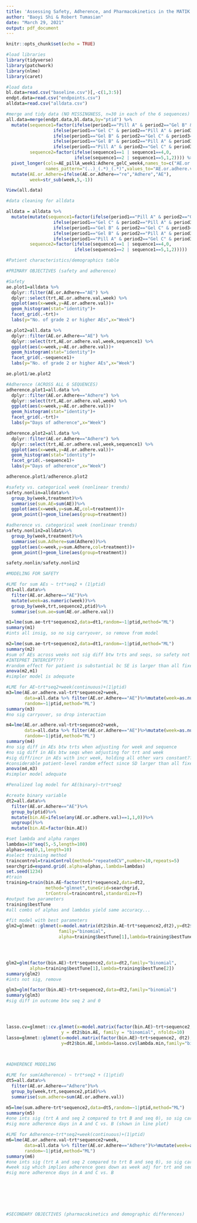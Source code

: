 ```yaml
---
title: 'Assessing Safety, Adherence, and Pharmacokinetics in the MATIK Trial'
author: "Baoyi Shi & Robert Tumasian"
date: "March 29, 2021"
output: pdf_document
---
```


```r
knitr::opts_chunk$set(echo = TRUE)

#load libraries
library(tidyverse)
library(patchwork)
library(nlme)
library(caret)

#load data
bl.data=read.csv("baseline.csv")[,-c(1,3:5)]
endpt.data=read.csv("endpoints.csv")
alldata=read.csv("alldata.csv")
```

```r
#merge and tidy data (NO MISSINGNESS, n=30 in each of the 6 sequences)
all.data=merge(endpt.data,bl.data,by="ptid") %>%
  mutate(sequence1=factor(ifelse(period1=="Pill A" & period2=="Gel B" & period3=="Gel C",1,
                  ifelse(period1=="Gel C" & period2=="Pill A" & period3=="Gel B",2,
                  ifelse(period1=="Gel B" & period2=="Gel C" & period3=="Pill A",3,
                  ifelse(period1=="Gel B" & period2=="Pill A" & period3=="Gel C",4,
                  ifelse(period1=="Pill A" & period2=="Gel C" & period3=="Gel B",5,6)))))),
         sequence2=factor(ifelse(sequence1==1 | sequence1==4,0,
                          ifelse(sequence1==2 | sequence1==5,1,2)))) %>%
  pivot_longer(cols=AE_pillA_week1:Adhere_gelC_week4,names_to=c("AE.or.Adhere","trt","week"),
               names_pattern="(..)_(.*)_(.*)",values_to="AE.or.adhere.val") %>%
  mutate(AE.or.Adhere=ifelse(AE.or.Adhere=="re","Adhere","AE"),
         week=str_sub(week,5,-1))

View(all.data)

#data cleaning for alldata

alldata = alldata %>%
  mutate(mutate(sequence1=factor(ifelse(period1=="Pill A" & period2=="Gel B" & period3=="Gel C",1,
                  ifelse(period1=="Gel C" & period2=="Pill A" & period3=="Gel B",2,
                  ifelse(period1=="Gel B" & period2=="Gel C" & period3=="Pill A",3,
                  ifelse(period1=="Gel B" & period2=="Pill A" & period3=="Gel C",4,
                  ifelse(period1=="Pill A" & period2=="Gel C" & period3=="Gel B",5,6)))))),
         sequence2=factor(ifelse(sequence1==1 | sequence1==4,0,
                          ifelse(sequence1==2 | sequence1==5,1,2)))))

```

```r
#Patient characteristics/demographics table

```

```r
#PRIMARY OBJECTIVES (safety and adherence)

#Safety
ae.plot1=alldata %>%
  dplyr::filter(AE.or.Adhere=="AE") %>%
  dplyr::select(trt,AE.or.adhere.val,week) %>%
  ggplot(aes(x=week,y=AE.or.adhere.val))+
  geom_histogram(stat="identity")+
  facet_grid(.~trt)+
  labs(y="No. of grade 2 or higher AEs",x="Week")

ae.plot2=all.data %>%
  dplyr::filter(AE.or.Adhere=="AE") %>%
  dplyr::select(trt,AE.or.adhere.val,week,sequence1) %>%
  ggplot(aes(x=week,y=AE.or.adhere.val))+
  geom_histogram(stat="identity")+
  facet_grid(.~sequence1)+
  labs(y="No. of grade 2 or higher AEs",x="Week")

ae.plot1/ae.plot2
```

```r

#Adherence (ACROSS ALL 6 SEQUENCES)
adherence.plot1=all.data %>%
  dplyr::filter(AE.or.Adhere=="Adhere") %>%
  dplyr::select(trt,AE.or.adhere.val,week) %>%
  ggplot(aes(x=week,y=AE.or.adhere.val))+
  geom_histogram(stat="identity")+
  facet_grid(.~trt)+
  labs(y="Days of adherence",x="Week")

adherence.plot2=all.data %>%
  dplyr::filter(AE.or.Adhere=="Adhere") %>%
  dplyr::select(trt,AE.or.adhere.val,week,sequence1) %>%
  ggplot(aes(x=week,y=AE.or.adhere.val))+
  geom_histogram(stat="identity")+
  facet_grid(.~sequence1)+
  labs(y="Days of adherence",x="Week")

adherence.plot1/adherence.plot2
```


```r
#safety vs. categorical week (nonlinear trends)
safety.nonlin=alldata%>%
  group_by(week,treatment)%>%
  summarise(sum.AE=sum(AE))%>%
  ggplot(aes(x=week,y=sum.AE,col=treatment))+
  geom_point()+geom_line(aes(group=treatment))

#adherence vs. categorical week (nonlinear trends)
safety.nonlin2=alldata%>%
  group_by(week,treatment)%>%
  summarise(sum.Adhere=sum(Adhere))%>%
  ggplot(aes(x=week,y=sum.Adhere,col=treatment))+
  geom_point()+geom_line(aes(group=treatment))

safety.nonlin/safety.nonlin2
```


```r
#MODELING FOR SAFETY

#LME for sum AEs ~ trt*seq2 + (1|ptid)
dt1=all.data%>%
  filter(AE.or.Adhere=="AE")%>%
  mutate(week=as.numeric(week))%>%
  group_by(week,trt,sequence2,ptid)%>%
  summarise(sum.ae=sum(AE.or.adhere.val))

m1=lme(sum.ae~trt*sequence2,data=dt1,random=~1|ptid,method="ML")
summary(m1)
#ints all insig, so no sig carryover, so remove from model

m2=lme(sum.ae~trt+sequence2,data=dt1,random=~1|ptid,method="ML")
summary(m2)
#sum of AEs across weeks not sig diff btw trts and seqs, so safety not sig diff
#INTEPRET INTERCEPT???
#random effect for patient is substantial bc SE is larger than all fixed effect estimates
anova(m2,m1)
#simpler model is adequate

#LME for AE~trt*seq2+week(continuous)+(1|ptid)
m3=lme(AE.or.adhere.val~trt*sequence2+week,
       data=all.data %>% filter(AE.or.Adhere=="AE")%>%mutate(week=as.numeric(week)),
       random=~1|ptid,method="ML")
summary(m3)
#no sig carryover, so drop interaction

m4=lme(AE.or.adhere.val~trt+sequence2+week,
       data=all.data %>% filter(AE.or.Adhere=="AE")%>%mutate(week=as.numeric(week)),
       random=~1|ptid,method="ML")
summary(m4)
#no sig diff in AEs btw trts when adjusting for week and sequence
#no sig diff in AEs btw seqs when adjusting for trt and week
#sig diff/incr in AEs with incr week, holding all other vars constant???
#considerable patient-level random effect since SD larger than all fixed model estimates
anova(m4,m3)
#simpler model adequate

#Penalized log model for AE(binary)~trt*seq2

#create binary variable
dt2=all.data%>%
  filter(AE.or.Adhere=="AE")%>%
  group_by(ptid)%>%
  mutate(bin.AE=ifelse(any(AE.or.adhere.val)==1,1,0))%>%
  ungroup()%>%
  mutate(bin.AE=factor(bin.AE))

#set lambda and alpha ranges
lambdas=10^seq(5,-5,length=100)
alphas=seq(0,1,length=10)
#select training method
traincontrol=trainControl(method="repeatedCV",number=10,repeats=5)
searchgrid=expand.grid(.alpha=alphas,.lambda=lambdas)
set.seed(1234)
#train
training=train(bin.AE~factor(trt)*sequence2,data=dt2,
               method="glmnet",tuneGrid=searchgrid,
               trControl=traincontrol,standardize=T)
#output two parameters
training$bestTune 
#all combs of alphas and lambdas yield same accuracy...

#fit model with best parameters
glm2=glmnet::glmnet(x=model.matrix(dt2$bin.AE~trt*sequence2,dt2),y=dt2$bin.AE,
                    family="binomial",
                    alpha=training$bestTune[1],lambda=training$bestTune[2])




glm2=glm(factor(bin.AE)~trt*sequence2,data=dt2,family="binomial",
         alpha=training$bestTune[1],lambda=training$bestTune[2])
summary(glm2)
#ints not sig, remove

glm3=glm(factor(bin.AE)~trt+sequence2,data=dt2,family="binomial")
summary(glm3)
#sig diff in outcome btw seq 2 and 0




lasso.cv=glmnet::cv.glmnet(x=model.matrix(factor(bin.AE)~trt+sequence2, dt2),
                     y = dt2$bin.AE, family = "binomial", nfolds=10)
lasso=glmnet::glmnet(x=model.matrix(factor(bin.AE)~trt+sequence2, dt2),
                     y=dt2$bin.AE,lambda=lasso.cv$lambda.min,family="binomial")



#ADHERENCE MODELING  
  
#LME for sum(Adherence) ~ trt*seq2 + (1|ptid)
dt5=all.data%>%
  filter(AE.or.Adhere=="Adhere")%>%
  group_by(week,trt,sequence2,ptid)%>%
  summarise(sum.adhere=sum(AE.or.adhere.val))

m5=lme(sum.adhere~trt*sequence2,data=dt5,random=~1|ptid,method="ML")
summary(m5)
#one ints sig (trt A and seq 2 compared to trt B and seq 0), so sig carryover
#sig more adherence days in A and C vs. B (shown in line plot)

#LME for Adherence~trt*seq2+week(continuous)+(1|ptid)
m6=lme(AE.or.adhere.val~trt*sequence2+week,
       data=all.data %>% filter(AE.or.Adhere=="Adhere")%>%mutate(week=as.numeric(week)),
       random=~1|ptid,method="ML")
summary(m6)
#one ints sig (trt A and seq 2 compared to trt B and seq 0), so sig carryover
#week sig which implies adherence goes down as week adj for trt and seq and their int
#sig more adherence days in A and C vs. B








```


```r
#SECONDARY OBJECTIVES (pharmacokinetics and demographic differences)

```


